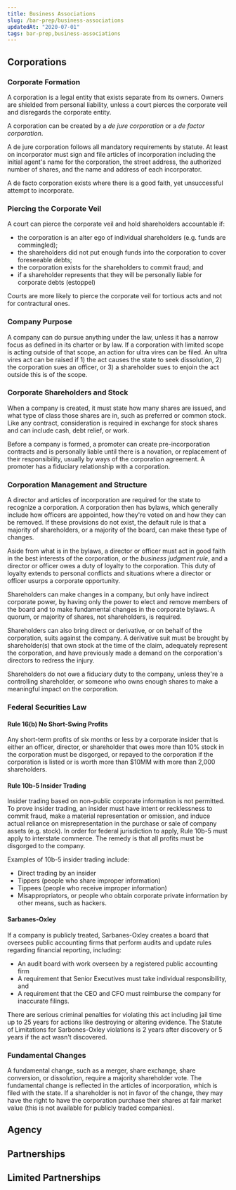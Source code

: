 ```yaml
---
title: Business Associations
slug: /bar-prep/business-associations
updatedAt: "2020-07-01"
tags: bar-prep,business-associations
---
```


## Corporations

### Corporate Formation

A corporation is a legal entity that exists separate from its owners. Owners
are shielded from personal liability, unless a court pierces the corporate
veil and disregards the corporate entity.

A corporation can be created by a *de jure corporation* or a *de factor
corporation*.

A de jure corporation follows all mandatory requirements by statute. At least
on incorporator must sign and file articles of incorporation including the
initial agent's name for the corporation, the street address, the authorized
number of shares, and the name and address of each incorporator.

A de facto corporation exists where there is a good faith, yet unsuccessful
attempt to incorporate.

### Piercing the Corporate Veil

A court can pierce the corporate veil and hold shareholders accountable if:

* the corporation is an alter ego of individual shareholders (e.g. funds are
  commingled);
* the shareholders did not put enough funds into the corporation to cover
  foreseeable debts;
* the corporation exists for the shareholders to commit fraud; and
* if a shareholder represents that they will be personally liable for corporate
  debts (estoppel)

Courts are more likely to pierce the corporate veil for tortious acts and not
for contractural ones.

### Company Purpose

A company can do pursue anything under the law, unless it has a narrow focus as
defined in its charter or by law. If a corporation with limited scope is acting
outside of that scope, an action for ultra vires can be filed. An ultra vires
act can be raised if 1) the act causes the state to seek dissolution, 2) the
corporation sues an officer, or 3) a shareholder sues to enjoin the act
outside this is of the scope.

### Corporate Shareholders and Stock

When a company is created, it must state how many shares are issued, and what
type of class those shares are in, such as preferred or common stock. Like any
contract, consideration is required in exchange for stock shares and can include
cash, debt relief, or work.

Before a company is formed, a promoter  can create pre-incorporation contracts
and is personally liable until there is a novation, or replacement of their
responsibility, usually by ways of the corporation agreement. A promoter has a
fiduciary relationship with a corporation.

### Corporation Management and Structure

A director and articles of incorporation are required for the state to recognize
a corporation. A corporation then has bylaws, which generally include how
officers are appointed, how they're voted on and how they can be removed. If
these provisions do not exist, the default rule is that a majority of
shareholders, or a majority of the board, can make these type of changes.

Aside from what is in the bylaws, a director or officer must act in good
faith in the best interests of the corporation, or the *business judgment
rule*, and a director or officer owes a duty of loyalty to the corporation. This
duty of loyalty extends to personal conflicts and situations where a director or
officer usurps a corporate opportunity.

Shareholders can make changes in a company, but only have indirect corporate
power, by having only the power to elect and remove members of the board and to
make fundamental changes in the corporate bylaws. A quorum, or majority of
shares, not shareholders, is required.

Shareholders can also bring direct or derivative, or on behalf of the
corporation, suits against the company. A derivative suit must be brought by
shareholder(s) that own stock at the time of the claim, adequately represent the
corporation, and have previously made a demand on the corporation's directors
to redress the injury.

Shareholders do not owe a fiduciary duty to the company, unless they're a
controlling shareholder, or someone who owns enough shares to make a meaningful
impact on the corporation.

### Federal Securities Law

#### Rule 16(b) No Short-Swing Profits

Any short-term profits of six months or less by a corporate insider that is
either an officer, director, or shareholder that owes more than 10% stock in the
corporation must be disgorged, or repayed to the corporation if the
corporation is listed or is worth more than $10MM with more than 2,000
shareholders.

#### Rule 10b-5 Insider Trading

Insider trading based on non-public corporate information is not permitted. To
prove insider trading, an insider must have intent or recklessness to commit
fraud, make a material representation or omission, and induce actual reliance on
misrepresentation in the purchase or sale of company assets (e.g. stock). In
order for federal jurisdiction to apply, Rule 10b-5 must apply to interstate
commerce. The remedy is that all profits must be disgorged to the company.

Examples of 10b-5 insider trading include:
  * Direct trading by an insider
  * Tippers (people who share improper information)
  * Tippees (people who receive improper information)
  * Misappropriators, or people who obtain corporate private information by
  other means, such as hackers.

#### Sarbanes-Oxley

If a company is publicly treated, Sarbanes-Oxley creates a board that oversees
public accounting firms that perform audits and update rules regarding financial
reporting, including:

* An audit board with work overseen by a registered public accounting firm
* A requirement that Senior Executives must take individual responsibility, and
* A requirement that the CEO and CFO must reimburse the company for inaccurate
  filings.

There are serious criminal penalties for violating this act including jail time
up to 25 years for actions like destroying or altering evidence. The Statute of
Limitations for Sarbones-Oxley violations is 2 years after discovery or 5 years
if the act wasn't discovered.

### Fundamental Changes

A fundamental change, such as a merger, share exchange, share conversion, or
dissolution, require a majority shareholder vote. The fundamental change is
reflected in the articles of incorporation, which is filed with the state. If a
shareholder is not in favor of the change, they may have the right to have the
corporation purchase their shares at fair market value (this is not available
for publicly traded companies).

## Agency



## Partnerships

## Limited Partnerships

